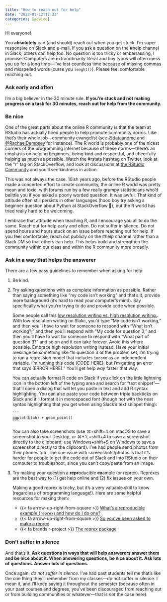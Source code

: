 ```yaml
---
title: "How to reach out for help"
date: "2023-01-12T17:33"
categories: [advice]
---
```


Hi everyone!

You **absolutely** can (and should) reach out when you get stuck. I'm super responsive on Slack and e-mail. If you ask a question on the #help channel in Slack, others can help too. No question is too tricky or embarrassing, I promise. Computers are extraordinarily literal and tiny typos will often mess you up for a long time—I've lost countless time because of missing commas and misspelled words (curse you `lenght()`). Please feel comfortable reaching out. 

### Ask early and often

I'm a big believer in the 30 minute rule. **If you're stuck and not making progress on a task for 30 minutes, reach out for help from the community.**

### Be nice

One of the great parts about the online R community is that the team at RStudio has actually hired people to help promote community norms. Like that's their whole job—community evangelist (see [\@dataandme](https://twitter.com/dataandme) and [\@RachaelDempsey](https://twitter.com/_RachaelDempsey) for instance). The R world is probably one of the nicest corners of the programming internet because of these norms—there's an emphasis on helping beginners, being kind and respectful, and cheerfully helping as much as possible. Watch the #rstats hashtag on Twitter, look at the "r" tag on StackOverflow, and look at discussions at [the RStudio Community](https://community.rstudio.com/) and you'll see kindness in action.

This was not always the case. 10ish years ago, before the RStudio people made a concerted effort to create community, the online R world was pretty mean and toxic, with forums run by a few really grumpy statisticians who'd belittle you if you asked a poorly worded question. It was awful. That kind of attitude often still persists in other languages (hooo boy try asking a beginner question about Python at StackOverflow 😬), but the R world has tried really hard to be welcoming. 

I embrace that attitude when teaching R, and I encourage you all to do the same. Reach out for help early and often. Do not suffer in silence. Do not spend hours and hours stuck on an issue before reaching out for help. If you feel comfortable, reach out publicly on the #help channel rather than a Slack DM so that others can help. This helps build and strengthen the community within our class and within the R community more broadly.

### Ask in a way that helps the answerer

There are a few easy guidelines to remember when asking for help:

1. Be kind.

2. Try asking questions with as complete information as possible. Rather than saying something like "my code isn't working" and that's it, provide more background (it's hard to read your computer's mind). Say specifically what you're trying to do and provide code when possible. 

   Some people call this [low resolution writing vs. high resolution writing.](https://chriscoyier.net/2022/12/28/watch-out-for-low-resolution-writing/). With low resolution writing on Slakc, you'd type "My code isn't working," and then you'll have to wait for someone to respond with "What isn't working?," and then you'll respond with "My code for question 3," and then you'll have to wait for someone to respond with "What part of question 3?" and so on and it can take forever. Avoid this where possible. Embrace high resolution writing instead. Have your initial message be something like "In question 3 of the problem set, I'm trying to run a regression model that includes `income` as an independent variable. I'm running this code (CODE HERE), but I'm getting an error that says (ERROR HERE)." You'll get help *way* faster that way.

   You can actually format R code on Slack if you click on the little lightning icon in the bottom left of the typing area and search for "text snippet"—that'll open a dialog that will let you paste in text and add R syntax highlighting. You can also paste your code between triple backticks on Slack and it'll format it in monospaced font (though not with the neat syntax highlighting that you get when using Slack's text snippet thing):

   ````
   ```
   ggplot(blah) + geom_point()
   ```
   ````

	 You can also take screenshots (use ⌘+shift+4 on macOS to save a screenshot to your Desktop, or ⌘+⌥+shift+4 to save a screenshot directly to the clipboard; use Windows+shift+S on Windows to save a screenshot directly to the clipboard). I've had people send photos from their phones too. The one issue with screenshots/photos is that it's harder for people to get the code out of Slack and into RStudio on their computer to troubleshoot, since you can't copy/paste from an image.

3. Try making your question a **repr**oducible **ex**ample (or reprex). Reprexes are the best way to (1) get help online and (2) fix issues on your own. 

   Making a good reprex is tricky, but it's a very valuable skill to know (regardless of programming language!). Here are some helpful resources for making them:

   - {{< fa arrow-up-right-from-square >}} [What's a reproducible example (`reprex`) and how do I do one?](https://community.rstudio.com/t/faq-whats-a-reproducible-example-reprex-and-how-do-i-do-one/5219)
   - {{< fa arrow-up-right-from-square >}} [So you've been asked to make a reprex](https://www.jessemaegan.com/post/so-you-ve-been-asked-to-make-a-reprex/)
   - {{< fa brands r-project >}} [The reprex package](https://reprex.tidyverse.org/index.html)

### Don't suffer in silence

And that's it. **Ask questions in ways that will help answerers answer them and be nice about it. When answering questions, be nice about it. Ask lots of questions. Answer lots of questions.**

Once again, *do not suffer in silence*. I've had past students tell me that's like the one thing they'll remember from my classes—do not suffer in silence. I mean it, and I'll keep saying it throughout the semester (because often in your past courses and degrees, you've been discouraged from reaching out or from building communities or whatever—that is *not* the case here).
